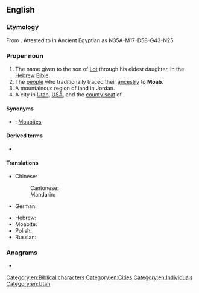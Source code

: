 {{also|MOAB}}
==English==
{{wikipedia}}

===Etymology===
From {{etyl|he|en}} {{m|he|מוֹאָב‎|tr=mo'av}}. Attested to in Ancient Egyptian as {{cog|egy|mwjbw}} <hiero>N35A-M17-D58-G43-N25</hiero>

===Proper noun===
{{en-proper noun}}

# The name given to the son of [[Lot]] through his eldest daughter, in the [[Hebrew]] [[Bible]].
# The [[people]] who traditionally traced their [[ancestry]] to '''Moab'''.
# A mountainous region of land in Jordan.
# A city in [[Utah]], [[USA]], and the [[county seat]] of {{l|en|Grand County}}.

====Synonyms====
* {{qualifier|nation descended from Moab}}: [[Moabite]]s

====Derived terms====
* {{l|en|Moabite}}

====Translations====
{{trans-top}}
* Chinese:
*: Cantonese: {{t|yue|摩押|tr=mo1 aap3, mo1 aat3}}
*: Mandarin: {{t|cmn|摩押|tr=Móyā}}
* German: {{t|de|Moab}}
{{trans-mid}}
* Hebrew: {{t|he|מוֹאָב|sc=Hebr}}
* Moabite: {{t|obm|𐤌𐤀𐤁}}
* Polish: {{t+|pl|Moab|m}}
* Russian: {{t+|ru|Моа́в|m}}
{{trans-bottom}}

===Anagrams===
* {{anagrams|en|MOBA|Mabo|ambo|boma}}

[[Category:en:Biblical characters]]
[[Category:en:Cities]]
[[Category:en:Individuals]]
[[Category:en:Utah]]